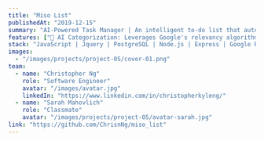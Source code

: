 ---
title: "Miso List"
publishedAt: "2019-12-15"
summary: "AI-Powered Task Manager | An intelligent to-do list that auto-organizes tasks using machine learning"
features: ["🧠 AI Categorization: Leverages Google's relevancy algorithm to automatically classify entries",'🔗 Smart Recommendations: Generates context-aware quick links for each task', '📁 Persistent Storage: PostgreSQL backend maintains categorized tasks across sessions', '✨ Predictive UI: Suggests task categories as users type']
stack: "JavaScript | Jquery | PostgreSQL | Node.js | Express | Google Relevancy API"
images:
  - "/images/projects/project-05/cover-01.png"
team:
  - name: "Christopher Ng"
    role: "Software Engineer"
    avatar: "/images/avatar.jpg"
    linkedIn: "https://www.linkedin.com/in/christopherkyleng/"
  - name: "Sarah Mahovlich"
    role: "Classmate"
    avatar: "/images/projects/project-05/avatar-sarah.jpg"
link: "https://github.com/ChrisnNg/miso_list"
---
